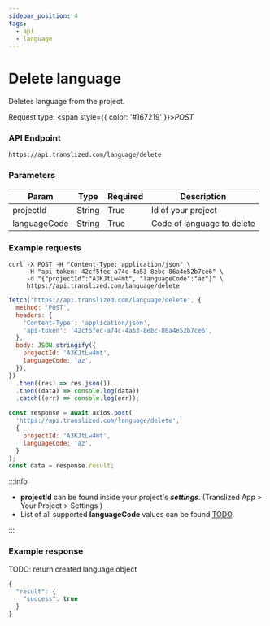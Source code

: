 ```yaml
---
sidebar_position: 4
tags:
  - api
  - language
---
```



# Delete language

Deletes language from the project.

Request type: <span style={{ color: '#167219' }}>_POST_</span>

### API Endpoint

```url
https://api.translized.com/language/delete
```

### Parameters

| Param        | Type   | Required | Description                |
| ------------ | ------ | -------- | -------------------------- |
| projectId    | String | True     | Id of your project         |
| languageCode | String | True     | Code of language to delete |

### Example requests

<Tabs className="api-tabs">
<TabItem value="cURL" label="cURL">

```curl
curl -X POST -H "Content-Type: application/json" \
     -H "api-token: 42cf5fec-a74c-4a53-8ebc-86a4e52b7ce6" \
     -d "{"projectId":"A3KJtLw4mt", "languageCode":"az"}" \
     https://api.translized.com/language/delete
```

</TabItem>
<TabItem value="js-fetch" label="Javascript Fetch">

```js
fetch('https://api.translized.com/language/delete', {
  method: 'POST',
  headers: {
    'Content-Type': 'application/json',
    'api-token': '42cf5fec-a74c-4a53-8ebc-86a4e52b7ce6',
  },
  body: JSON.stringify({
    projectId: 'A3KJtLw4mt',
    languageCode: 'az',
  }),
})
  .then((res) => res.json())
  .then((data) => console.log(data))
  .catch((err) => console.log(err));
```

</TabItem>
<TabItem value="js-axios" label="Javascript Axios">

```js
const response = await axios.post(
  'https://api.translized.com/language/delete',
  {
    projectId: 'A3KJtLw4mt',
    languageCode: 'az',
  }
);
const data = response.result;
```

</TabItem>
</Tabs>

:::info

- **projectId** can be found inside your project's **_settings_**. (Translized App > Your Project > Settings )
- List of all supported **languageCode** values can be found [TODO](#).

:::

### Example response

TODO: return created language object

```js
{
  "result": {
    "success": true
  }
}
```
